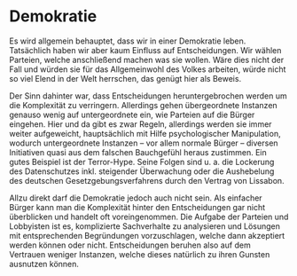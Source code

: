 # Demokratie {#sec-situation-democracy}

Es wird allgemein behauptet, dass wir in einer Demokratie leben.
Tatsächlich haben wir aber kaum Einfluss auf Entscheidungen.
Wir wählen Parteien, welche anschließend machen was sie wollen.
Wäre dies nicht der Fall und würden sie für das Allgemeinwohl des Volkes arbeiten, würde nicht so viel Elend in der Welt herrschen,
das genügt hier als Beweis.

Der Sinn dahinter war, dass Entscheidungen heruntergebrochen werden um die Komplexität zu verringern.
Allerdings gehen übergeordnete Instanzen genauso wenig auf untergeordnete ein, wie Parteien auf die Bürger eingehen.
Hier und da gibt es zwar Regeln, allerdings werden sie immer weiter aufgeweicht, hauptsächlich mit Hilfe psychologischer Manipulation,
wodurch untergeordnete Instanzen -- vor allem normale Bürger -- diversen Initiativen quasi aus dem falschen Bauchgefühl heraus zustimmen.
Ein gutes Beispiel ist der Terror-Hype.
Seine Folgen sind u.&nbsp;a. die Lockerung des Datenschutzes inkl. steigender Überwachung
oder die Aushebelung des deutschen Gesetzgebungsverfahrens durch den Vertrag von Lissabon.

Allzu direkt darf die Demokratie jedoch auch nicht sein.
Als einfacher Bürger kann man die Komplexität hinter den Entscheidungen gar nicht überblicken und handelt oft voreingenommen.
Die Aufgabe der Parteien und Lobbyisten ist es, komplizierte Sachverhalte zu analysieren
und Lösungen mit entsprechenden Begründungen vorzuschlagen, welche dann akzeptiert werden können oder nicht.
Entscheidungen beruhen also auf dem Vertrauen weniger Instanzen, welche dieses natürlich zu ihren Gunsten ausnutzen können.
